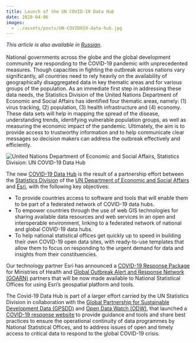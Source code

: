 ```yaml
---
title: Launch of the UN COVID-19 Data Hub
date: 2020-04-06
images:
  - ../assets/posts/UN-COVID019-data-hub.jpg
---
```



_This article is also available in
[Russian](/launch-of-un-covid-19-data-hub-RU.pdf)._<br/><br/>National
governments across the globe and the global development community are responding
to the COVID-19 pandemic with unprecedented measures. Though capacities in
fighting the outbreak across nations vary significantly, all countries need to
rely heavily on the availability of geographically disaggregated data in key
thematic areas and for various groups of the population. As an immediate first
step in addressing these data needs, the Statistics Division of the United
Nations Department of Economic and Social Affairs has identified four thematic
areas, namely: (1) virus tracking, (2) population, (3) health infrastructure and
(4) economy. These data sets will help in mapping the spread of the disease,
understanding trends, identifying vulnerable population groups, as well as
measuring the economic impact of the pandemic. Ultimately, the aim is to provide
access to trustworthy information and to help communicate clear messages so
decision makers can address the outbreak effectively and efficiently.

<Box mb={3}>
  <Img
    fluid={props.images[0]}
    title="UN COVID-19 Data Hub banner"
    alt="United Nations Department of Economic and Social Affairs, Statistics Division: UN COVID-19 Data Hub"
  />
</Box>

The new [COVID-19 Data Hub](https://covid-19-data.unstatshub.org/) is the result
of a partnership effort between the
[Statistics Division](https://unstats.un.org/home/) of the
[UN Department of Economic and Social Affairs](https://www.un.org/development/desa/en/)
and [Esri](https://www.esri.com/en-us/home), with the following key objectives:

- To provide countries access to software and tools that will enable them to be
  part of a federated network of COVID-19 data hubs.
- To empower countries through the use of web GIS technologies for sharing
  available data resources and web services in an open and interoperable
  environment, linking to a federated network of national and global COVID-19
  data hubs.
- To help national statistical offices get quickly up to speed in building their
  own COVID-19 open data sites, with ready-to-use templates that allow them to
  focus on responding to the urgent demand for data and insights from their
  constituencies.

Our technology partner Esri has announced a
[COVID-19 Response Package](https://www.esri.com/about/newsroom/announcements/esri-to-provide-mapping-resources-to-who-member-states/)
for Ministries of Health and
[Global Outbreak Alert and Response Network (GOARN)](https://www.who.int/ihr/alert_and_response/outbreak-network/en/)
partners that will be now made available to National Statistical Offices for
using Esri’s geospatial platform and tools.

The Covid-19 Data Hub is part of a larger effort carried by the UN Statistics
Division in collaboration with the
[Global Partnership for Sustainable Development Data (GPSDD)](http://www.data4sdgs.org/)
and [Open Data Watch (ODW)](https://opendatawatch.com/), that launched a
[COVID-19 response website](https://covid-19-response.unstatshub.org/) to
provide guidance and tools and share best practices to ensure the operational
continuity of data programmes by National Statistical Offices, and to address
issues of open and timely access to critical data to respond to the global
COVID-19 crisis.
